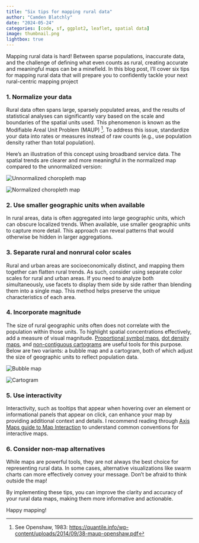 ```yaml
---
title: "Six tips for mapping rural data"
author: "Camden Blatchly"
date: "2024-05-24"
categories: [code, sf, ggplot2, leaflet, spatial data]
image: thumbnail.png
lightbox: true
---
```


Mapping rural data is hard! Between sparse populations, inaccurate data, and the challenge of defining what even counts as rural, creating accurate and meaningful maps can be a minefield.
In this blog post, I’ll cover six tips for mapping rural data that will prepare you to confidently tackle your next rural-centric mapping project


### 1. Normalize your data

Rural data often spans large, sparsely populated areas, and the results of statistical analyses can significantly vary based on the scale and boundaries of the spatial units used. This phenomenon is known as the Modifiable Areal Unit Problem (MAUP) [^openshaw]. To address this issue, standardize your data into rates or measures instead of raw counts (e.g., use population density rather than total population).

[^openshaw]: See Openshaw, 1983: [https://quantile.info/wp-content/uploads/2014/09/38-maup-openshaw.pdf](https://quantile.info/wp-content/uploads/2014/09/38-maup-openshaw.pdf)  

Here's an illustration of this concept using broadband service data. The spatial trends are clearer and more meaningful in the normalized map compared to the unnormalized version:

::: {layout-ncol=2 layout-valign="top" fig-align="center"}


![Unnormalized choropleth map](images/choropleth_unnormalized.png){.lightbox}\

![Normalized choropleth map](images/choropleth_normalized.png){.lightbox}\


:::


### 2. Use smaller geographic units when available

In rural areas, data is often aggregated into large geographic units, which can obscure localized trends. When available, use smaller geographic units to capture more detail. This approach can reveal patterns that would otherwise be hidden in larger aggregations. 


### 3. Separate rural and nonrural color scales

Rural and urban areas are socioeconomically distinct, and mapping them together can flatten rural trends. As such, consider using separate color scales for rural and urban areas. If you need to analyze both simultaneously, use facets to display them side by side rather than blending them into a single map. This method helps preserve the unique characteristics of each area.


### 4. Incorporate magnitude

The size of rural geographic units often does not correlate with the population within those units. To highlight spatial concentrations effectively, add a measure of visual magnitude. [Proportional symbol maps](https://www.axismaps.com/guide/proportional-symbols), [dot density maps](https://www.axismaps.com/guide/dot-density), and [non-contiguous cartograms](https://www.axismaps.com/guide/cartograms) are useful tools for this purpose. Below are two variants: a bubble map and a cartogram, both of which adjust the size of geographic units to reflect population data.


::: {layout-ncol=2 layout-valign="top" fig-align="center"}


![Bubble map](images/cartogram_dorling_rural_pop.png){.lightbox}\

![Cartogram](images/cartogram_ncont_pct_rural_pop.png){.lightbox}\


:::


### 5. Use interactivity

Interactivity, such as tooltips that appear when hovering over an element or informational panels that appear on click, can enhance your map by providing additional context and details. I recommend reading through [Axis Maps guide to Map Interaction](https://www.axismaps.com/guide/map-interaction) to understand common conventions for interactive maps.


### 6. Consider non-map alternatives

While maps are powerful tools, they are not always the best choice for representing rural data. In some cases, alternative visualizations like swarm charts can more effectively convey your message. Don’t be afraid to think outside the map!  

By implementing these tips, you can improve the clarity and accuracy of your rural data maps, making them more informative and actionable.

Happy mapping!

